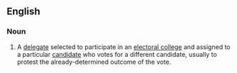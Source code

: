 {{wikipedia}}
==English==
===Noun===
{{en-noun|sg=[[faithless]] [[elector]]}}
# {{US|politics}} A [[delegate]] selected to participate in an [[electoral college]] and assigned to a particular [[candidate]] who votes for a different candidate, usually to protest the already-determined outcome of the vote.